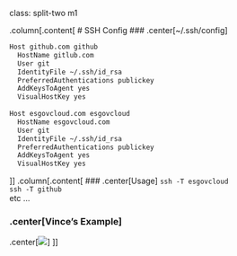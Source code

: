 class: split-two m1

.column[.content[
# SSH Config
### .center[~/.ssh/config]

```bash
Host github.com github
  HostName gitlub.com
  User git
  IdentityFile ~/.ssh/id_rsa 
  PreferredAuthentications publickey
  AddKeysToAgent yes
  VisualHostKey yes
 
Host esgovcloud.com esgovcloud
  HostName esgovcloud.com
  User git
  IdentityFile ~/.ssh/id_rsa 
  PreferredAuthentications publickey
  AddKeysToAgent yes
  VisualHostKey yes
```
]]
.column[.content[
### .center[Usage]
`ssh -T esgovcloud`<br>
`ssh -T github`<br>
etc ...

### .center[Vince's Example]
.center[<img style="max-width: 52%" src="assets/img/ssh-config.png">]
]]
